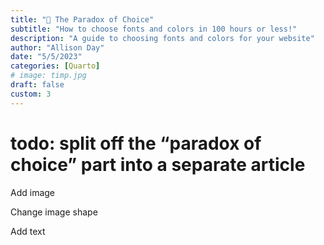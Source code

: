 ```yaml
---
title: "🎨 The Paradox of Choice"
subtitle: "How to choose fonts and colors in 100 hours or less!"
description: "A guide to choosing fonts and colors for your website"
author: "Allison Day"
date: "5/5/2023"
categories: [Quarto]
# image: timp.jpg
draft: false
custom: 3
---
```


# todo: split off the "paradox of choice" part into a separate article


Add image

Change image shape

Add text

<!-- generate a ton of text -->